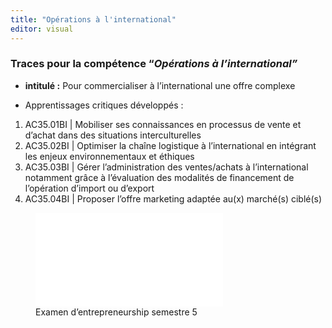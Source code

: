 ```yaml
---
title: "Opérations à l'international"
editor: visual
---
```


### Traces pour la compétence "*Opérations à l'international"*

-   **intitulé :** Pour commercialiser à l'international une offre complexe

-   Apprentissages critiques développés :

1.  AC35.01BI \| Mobiliser ses connaissances en processus de vente et d'achat dans des situations interculturelles
2.  AC35.02BI \| Optimiser la chaîne logistique à l'international en intégrant les enjeux environnementaux et éthiques
3.  AC35.03BI \| Gérer l'administration des ventes/achats à l'international notamment grâce à l'évaluation des modalités de financement de l'opération d'import ou d'export
4.  AC35.04BI \| Proposer l'offre marketing adaptée au(x) marché(s) ciblé(s)

![Examen d'entrepreneurship semestre 5](Entrepreneurship.pdf){style="height: auto; max-width: 100%;"}
